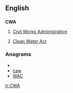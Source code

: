 ==English==
==={{initialism}}===
'''CWA'''
# {{US}} [[w:Civil Works Administration|Civil Works Administration]]
# {{US}} [[w:Clean Water Act|Clean Water Act]]

===Anagrams===
* {{alphagram|acw}}
* [[caw#English|caw]]
* [[WAC#English|WAC]]


[[tr:CWA]]